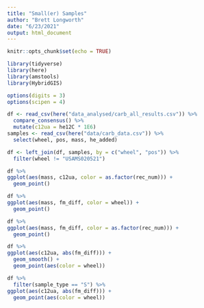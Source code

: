 ```yaml
---
title: "Small(er) Samples"
author: "Brett Longworth"
date: "6/23/2021"
output: html_document
---
```


```r
knitr::opts_chunk$set(echo = TRUE)
```

```r
library(tidyverse)
library(here)
library(amstools)
library(HybridGIS)

options(digits = 3)
options(scipen = 4)

df <- read_csv(here("data_analysed/carb_all_results.csv")) %>% 
  compare_consensus() %>% 
  mutate(c12ua = he12C * 1E6)
samples <- read_csv(here("data/carb_data.csv")) %>% 
  select(wheel, pos, mass, he_added)

df <- left_join(df, samples, by = c("wheel", "pos")) %>% 
  filter(wheel != "USAMS020521")
```


```r
df %>% 
ggplot(aes(mass, c12ua, color = as.factor(rec_num))) +
  geom_point()
```

```r
df %>% 
ggplot(aes(mass, fm_diff, color = wheel)) +
  geom_point()
```

```r
df %>% 
ggplot(aes(mass, fm_diff, color = as.factor(rec_num))) +
  geom_point()
```

```r
df %>% 
ggplot(aes(c12ua, abs(fm_diff))) +
  geom_smooth() +
  geom_point(aes(color = wheel))
```


```r
df %>% 
  filter(sample_type == "S") %>% 
ggplot(aes(c12ua, abs(fm_diff))) +
  geom_point(aes(color = wheel))
```